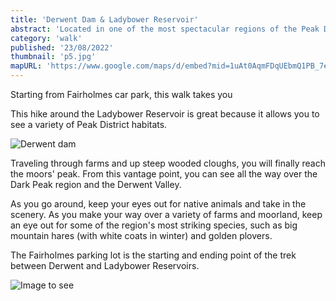 ```yaml
---
title: 'Derwent Dam & Ladybower Reservoir'
abstract: 'Located in one of the most spectacular regions of the Peak District National Park, this magnificent circular walk takes in the sights of Derwent Dam and Ladybower reservoir.'
category: 'walk'
published: '23/08/2022'
thumbnail: 'p5.jpg'
mapURL: 'https://www.google.com/maps/d/embed?mid=1uAt0AqmFDqUEbmQ1PB_7eU9tPk7Am_A&ehbc=2E312F'
---
```


Starting from Fairholmes car park, this walk takes you

This hike around the Ladybower Reservoir is great because it allows you to see a variety of Peak District habitats.

![Derwent dam](https://peakdistrictkids.co.uk/wp-content/uploads/2020/11/Derwent-Dam-walk-2b-1024x768.jpg)


Traveling through farms and up steep wooded cloughs, you will finally reach the moors' peak. From this vantage point, you can see all the way over the Dark Peak region and the Derwent Valley.

As you go around, keep your eyes out for native animals and take in the scenery. As you make your way over a variety of farms and moorland, keep an eye out for some of the region's most striking species, such as big mountain hares (with white coats in winter) and golden plovers.

The Fairholmes parking lot is the starting and ending point of the trek between Derwent and Ladybower Reservoirs.

![Image to see](/assets/modules/walks/content/derwent/bridge.JPG)